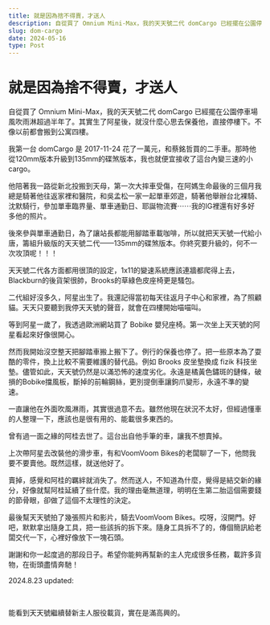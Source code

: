 ```yaml
---
title: 就是因為捨不得賣，才送人
description: 自從買了 Omnium Mini-Max，我的天天號二代 domCargo 已經擺在公園停車場風吹雨淋超過半年了。
slug: dom-cargo
date: 2024-05-16
type: Post
---
```



# 就是因為捨不得賣，才送人

自從買了 Omnium Mini-Max，我的天天號二代 domCargo 已經擺在公園停車場風吹雨淋超過半年了。其實生了阿星後，就沒什麼心思去保養他，直接停樓下。不像以前都會搬到公寓四樓。

我第一台 domCargo 是 2017-11-24 花了一萬元，和蔡銘哲買的二手車。那時他從120mm版本升級到135mm的碟煞版本，我也就便宜接收了這台內變三速的小cargo。

他陪著我一路從新北投搬到天母，第一次大摔車受傷，在阿媽生命最後的三個月我總是騎著他往返家裡和醫院，和吳孟松一家一起單車郊遊，騎著他舉辦台北裸騎、沈默騎行，參加單車臨界量、單車通勤日、耶誕物流賽⋯⋯我的IG裡還有好多好多他的照片。

後來參與單車通勤日，為了讓站長都能用腳踏車載咖啡，所以就把天天號一代給小唐，籌組升級版的天天號二代——135mm的碟煞版本。你終究要升級的，何不一次攻頂呢！！！

天天號二代各方面都用很頂的設定，1x11的變速系統應該連牆都爬得上去，Blackburn的後貨架很帥，Brooks的草綠色皮座椅更是騷包。

二代組好沒多久，阿星出生了。我還記得當初每天往返月子中心和家裡，為了照顧貓。天天只要聽到我停天天號的聲音，就會在四樓開始喵喵叫。

等到阿星一歲了，我透過歐洲網站買了 Bobike 嬰兒座椅。第一次坐上天天號的阿星看起來好像很開心。

然而我開始沒空整天把腳踏車搬上搬下了。例行的保養也停了。把一些原本為了耍酷的零件，換上比較不需要維護的替代品。例如 Brooks 皮坐墊換成 fizik 科技坐墊。儘管如此，天天號仍然是以滿恐怖的速度劣化。永遠是橘黃色鏽斑的鏈條，破損的Bobike擋風板，斷掉的前輪鋼絲，更別提倒車讓鉤爪變形，永遠不準的變速。

一直讓他在外面吹風淋雨，其實很過意不去。雖然他現在狀況不太好，但經過懂車的人整理一下，應該也是很有用的、能載很多東西的。

曾有過一面之緣的阿桂去世了。這台出自他手筆的車，讓我不想賣掉。

上次帶阿星去改裝他的滑步車，有和VoomVoom Bikes的老闆聊了一下，他問我要不要賣他。既然這樣，就送他好了。

賣掉，感覺和阿桂的羈絆就消失了。然而送人，不知道為什麼，覺得是結交新的緣分，好像就幫阿桂延續了些什麼。我的理由毫無道理，明明在生第二胎這個需要錢的節骨眼，卻做了這個不太理性的決定。

最後幫天天號拍了幾張照片和影片，騎去VoomVoom Bikes。哎呀，沒開門。好吧，默默拿出隨身工具，把一些該拆的拆下來。隨身工具拆不了的，傳個簡訊給老闆交代一下，心裡好像放下一塊石頭。

謝謝和你一起度過的那段日子。希望你能夠再幫新的主人完成很多任務，載許多貨物，在街頭盡情奔馳！

2024.8.23 updated:

<a href="https://www.facebook.com/VoomBikes/posts/pfbid02Gq9M1ZdYR5D4YVTDqFpZKP9XVdx4cpkTW5e46113Tgs3PK3DD3D7JZgg5GNz4wpyl" style="filter: grayscale(1);">
<Image1 />
<br />
<Image2 />
</a>

能看到天天號繼續替新主人服役載貨，實在是滿高興的。
